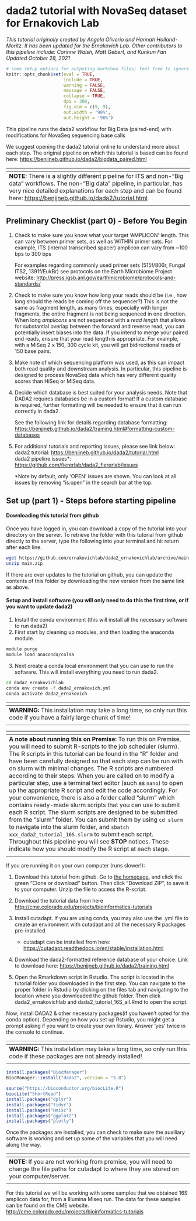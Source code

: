 # dada2 tutorial with NovaSeq dataset for Ernakovich Lab 
*This tutorial originally created by Angela Oliverio and Hannah Holland-Moritz. It has been updated for the Ernakovich Lab. Other contributors to this pipeline include: Corinne Walsh, Matt Gebert, and Kunkun Fan*     
*Updated October 28, 2021*

````r
# some setup options for outputing markdown files; feel free to ignore these
knitr::opts_chunk$set(eval = TRUE, 
                      include = TRUE, 
                      warning = FALSE, 
                      message = FALSE,
                      collapse = TRUE,
                      dpi = 300,
                      fig.dim = c(9, 9),
                      out.width = '98%',
                      out.height = '98%')
````

This pipeline runs the dada2 workflow for Big Data (paired-end) with modifications for NovaSeq sequencing base calls

We suggest opening the dada2 tutorial online to understand more about each step. The original pipeline on which this tutorial is based can be found here: [https://benjjneb.github.io/dada2/bigdata_paired.html](https://benjjneb.github.io/dada2/bigdata_paired.html)
   

| <span> |
| :--- |
| **NOTE:** There is a slightly different pipeline for ITS and non-"Big data" workflows. The non-"Big data" pipeline, in particular, has very nice detailed explanations for each step and can be found here: [https://benjjneb.github.io/dada2/tutorial.html](https://benjjneb.github.io/dada2/tutorial.html) |
| <span> |

## Preliminary Checklist (part 0) - Before You Begin  ##

1. Check to make sure you know what your target 'AMPLICON' length. This can vary between primer sets, as well as WITHIN primer sets. For example, ITS (internal transcribed spacer) amplicon can vary from ~100 bps to 300 bps

   For examples regarding commonly used primer sets (515f/806r, Fungal ITS2, 1391f/EukBr) see protocols on the Earth Microbiome Project website: [http://press.igsb.anl.gov/earthmicrobiome/protocols-and-standards/](http://press.igsb.anl.gov/earthmicrobiome/protocols-and-standards/)

2. Check to make sure you know how long your reads should be (i.e., how long should the reads be coming off the sequencer?) This is not the same as fragment length, as many times, especially with longer fragments, the entire fragment
   is not being sequenced in one direction. When long _amplicons_ are not sequenced with a _read length_ that allows for substantial overlap between the forward and reverse read, you can potentially insert biases into the data.
   If you intend to merge your paired end reads, ensure that your read length is appropriate. For example, with a MiSeq 2 x 150, 300 cycle kit, you will get bidirectional reads of 150 base pairs. 
   
3. Make note of which sequencing platform was used, as this can impact both read quality and downstream analysis. In particular, this pipeline is designed to process NovaSeq data which has very different quality scores than HiSeq or MiSeq data.

4. Decide which database is best suited for your analysis needs. Note that DADA2 requires databases be in a custom format! If a custom database is required, further formatting will be needed to ensure that it can run correctly in dada2.
   
   See the following link for details regarding database formatting: [https://benjjneb.github.io/dada2/training.html#formatting-custom-databases](https://benjjneb.github.io/dada2/training.html#formatting-custom-databases)  

5. For additional tutorials and reporting issues, please see link below:    
   dada2 tutorial: [https://benjjneb.github.io/dada2/tutorial.html](https://benjjneb.github.io/dada2/tutorial.html)    
   dada2 pipeline issues*: [https://github.com/fiererlab/dada2_fiererlab/issues](https://github.com/fiererlab/dada2_fiererlab/issues)     
   
   *Note by default, only 'OPEN' issues are shown. You can look at all issues by removing "is:open" in the search bar at the top.  
   

## Set up (part 1) - Steps before starting pipeline ##

#### Downloading this tutorial from github
Once you have logged in, you can download a copy of the tutorial into your directory on the server. To retrieve the folder with this tutorial from github directly to the server, type the following into your terminal and hit return after each line.

```bash    
wget https://github.com/ernakovichlab/dada2_ernakovichlab/archive/main.zip
unzip main.zip
```
If there are ever updates to the tutorial on github, you can update the contents of this folder by downloading the new version from the same link as above.


#### Setup and install software (you will only need to do this the first time, or if you want to update dada2)

   1. Install the conda environment (this will install all the necessary software to run dada2)
   2. First start by cleaning up modules, and then loading the anaconda module. 
   ```bash
   module purge
   module load anaconda/colsa
   ```
   3. Next create a conda local environment that you can use to run the software. This will install everything you need to run dada2.
   ```bash
   cd dada2_ernakovichlab
   conda env create -f dada2_ernakovich.yml
   conda activate dada2_ernakovich
   ```
| <span> |
| :--- |
| **WARNING:** This installation may take a long time, so only run this code if you have a fairly large chunk of time! |
| <span> |

| <span> |
| :--- |
| **A note about running this on Premise:** To run this on Premise, you will need to submit R-scripts to the job scheduler (slurm). The R scripts in this tutorial can be found in the "R" folder and have been carefully designed so that each step can be run with on slurm with minimal changes. The R scripts are numbered according to their steps. When you are called on to modify a particular step, use a terminal text editor (such as ```nano```) to open up the appropriate R script and edit the code accordingly. For your convenience, there is also a folder called "slurm" which contains ready-made slurm scripts that you can use to submit each R script. The slurm scripts are designed to be submitted from the "slurm" folder. You can submit them by using `cd slurm` to navigate into the slurm folder, and `sbatch xxx_dada2_tutorial_16S.slurm` to submit each script. Throughout this pipeline you will see **STOP** notices. These indicate how you should modify the R script at each stage. |
| <span> |

If you are running it on your own computer (runs slower!):

1. Download this tutorial from github. Go to [the homepage](https://github.com/fiererlab/dada2_fiererlab/dada2_fiererlab), and click the green "Clone or download" button. Then click "Download ZIP", to save it to your computer. Unzip the file to access the R-script.
2. Download the tutorial data from here [http://cme.colorado.edu/projects/bioinformatics-tutorials](http://cme.colorado.edu/projects/bioinformatics-tutorials)
3. Install cutadapt. If you are using conda, you may also use the .yml file to create an environment with cutadapt and all the necessary R packages pre-installed
    - cutadapt can be installed from here: [https://cutadapt.readthedocs.io/en/stable/installation.html](https://cutadapt.readthedocs.io/en/stable/installation.html)
4. Download the dada2-formatted reference database of your choice. Link to download here: [https://benjjneb.github.io/dada2/training.html](https://benjjneb.github.io/dada2/training.html)

5. Open the Rmarkdown script in Rstudio. The script is located in the tutorial folder you downloaded in the first step. You can navigate to the proper folder in Rstudio by clicking on the files tab and navigating to the location where you downloaded the github folder. Then click dada2_ernakovichlab and dada2_tutorial_16S_all.Rmd to open the script.

Now, install DADA2 & other necessary packages(if you haven't opted for the conda option). Depending on how you set up Rstudio, you might get a prompt asking if you want to create your own library. Answer 'yes' twice in the console to continue.

| <span> |
| :--- |
| **WARNING:** This installation may take a long time, so only run this code if these packages are not already installed! |
| <span> |


````r
install.packages("BiocManager")
BiocManager::install("dada2", version = "3.8")

source("https://bioconductor.org/biocLite.R")
biocLite("ShortRead")
install.packages("dplyr")
install.packages("tidyr")
install.packages("Hmisc")
install.packages("ggplot2")
install.packages("plotly")
````

Once the packages are installed, you can check to make sure the auxiliary
software is working and set up some of the variables that you will need 
along the way.

| <span> |
| :--- | 
| **NOTE:** If you are not working from premise, you will need to change the file paths for cutadapt to where they are stored on your computer/server. |
| <span> |

For this tutorial we will be working with some samples that we obtained 16S amplicon data for, from a Illumina Miseq run. The data for these samples can be found on the CME website. [http://cme.colorado.edu/projects/bioinformatics-tutorials](http://cme.colorado.edu/projects/bioinformatics-tutorials)


